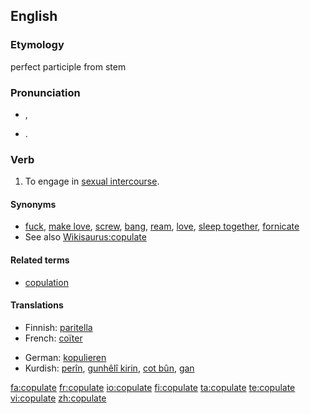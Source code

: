 ==English==

===Etymology===
{{etyl|la}} {{term|copulare||to couple|lang=la}} perfect participle from stem {{term|copulat-|lang=la}}

===Pronunciation===
* {{a|UK}} {{IPA|/ˈkɒp.jə.leɪt/}}, {{SAMPA|/"kQp.j@.leIt/}}
*: {{rhymes|ɒpjəleɪt}}
* {{a|US}} {{IPA|/ˈkɔ.pjə.leɪt/}}. {{SAMPA|/"kO.pj@.leIt/}}

===Verb===
{{en-verb|copulat|ing}}

# To engage in [[sexual intercourse]].

====Synonyms====
* [[fuck]], [[make love]], [[screw]], [[bang]], [[ream]], [[love]], [[sleep together]], [[fornicate]]
* See also [[Wikisaurus:copulate]]

====Related terms====
* [[copulation]]

====Translations====
{{trans-top|to engage in sexual intercourse}}
* Finnish: [[paritella]]
* French: [[coïter]]
{{trans-mid}}
* German: [[kopulieren]]
* Kurdish: [[perîn]], [[gunhêlî|gunhêlî kirin]], [[cot|cot bûn]], [[gan]]
{{trans-bottom}}

[[fa:copulate]]
[[fr:copulate]]
[[io:copulate]]
[[fi:copulate]]
[[ta:copulate]]
[[te:copulate]]
[[vi:copulate]]
[[zh:copulate]]